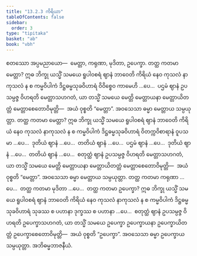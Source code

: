 ```yaml
---
title: "13.2.3 ကိရိယာ"
tableOfContents: false
sidebar:
  order: 3
type: "tipitaka"
basket: "ab"
book: "vbh"
---
```



<DynamicBreadcrumb />

<Division number="696" book="vbh">

<Paragraph number="2021" book="vbh">
စတဿော အပ္ပမညာယော—  မေတ္တာ, ကရုဏာ, မုဒိတာ, ဥပေက္ခာ.
</Paragraph>

</Division>
<Division number="697" book="vbh">

<Paragraph number="2022" book="vbh">
တတ္ထ ကတမာ မေတ္တာ? ဣဓ ဘိက္ခု ယသ္မိံ သမယေ ရူပါဝစရံ ဈာနံ ဘာဝေတိ ကိရိယံ နေဝ ကုသလံ နာကုသလံ န စ ကမ္မဝိပါကံ ဒိဋ္ဌဓမ္မသုခဝိဟာရံ ဝိဝိစ္စေဝ ကာမေဟိ …ပေ…  ပဌမံ ဈာနံ ဥပသမ္ပဇ္ဇ ဝိဟရတိ မေတ္တာသဟဂတံ, ယာ တသ္မိံ သမယေ မေတ္တိ မေတ္တာယနာ မေတ္တာယိတတ္တံ မေတ္တာစေတောဝိမုတ္တိ—  အယံ ဝုစ္စတိ “မေတ္တာ”. အဝသေသာ ဓမ္မာ မေတ္တာယ သမ္ပယုတ္တာ.
</Paragraph>

<Paragraph number="2023" book="vbh">
တတ္ထ ကတမာ မေတ္တာ? ဣဓ ဘိက္ခု ယသ္မိံ သမယေ ရူပါဝစရံ ဈာနံ ဘာဝေတိ ကိရိယံ နေဝ ကုသလံ နာကုသလံ န စ ကမ္မဝိပါကံ ဒိဋ္ဌဓမ္မသုခဝိဟာရံ ဝိတက္ကဝိစာရာနံ ဝူပသမာ …ပေ…  ဒုတိယံ ဈာနံ …ပေ…  တတိယံ ဈာနံ …ပေ…  ပဌမံ ဈာနံ …ပေ…  ဒုတိယံ ဈာနံ …ပေ…  တတိယံ ဈာနံ …ပေ…  စတုတ္ထံ ဈာနံ ဥပသမ္ပဇ္ဇ ဝိဟရတိ မေတ္တာသဟဂတံ, ယာ တသ္မိံ သမယေ မေတ္တိ မေတ္တာယနာ မေတ္တာယိတတ္တံ မေတ္တာစေတောဝိမုတ္တိ—  အယံ ဝုစ္စတိ “မေတ္တာ”. အဝသေသာ ဓမ္မာ မေတ္တာယ သမ္ပယုတ္တာ.
</Paragraph>

</Division>
<Division number="698" book="vbh">

<Paragraph number="2024" book="vbh">
တတ္ထ ကတမာ ကရုဏာ …ပေ…  တတ္ထ ကတမာ မုဒိတာ …ပေ…  တတ္ထ ကတမာ ဥပေက္ခာ? ဣဓ ဘိက္ခု ယသ္မိံ သမယေ ရူပါဝစရံ ဈာနံ ဘာဝေတိ ကိရိယံ နေဝ ကုသလံ နာကုသလံ န စ ကမ္မဝိပါကံ ဒိဋ္ဌဓမ္မသုခဝိဟာရံ သုခဿ စ ပဟာနာ ဒုက္ခဿ စ ပဟာနာ …ပေ…  စတုတ္ထံ ဈာနံ ဥပသမ္ပဇ္ဇ ဝိဟရတိ ဥပေက္ခာသဟဂတံ, ယာ တသ္မိံ သမယေ ဥပေက္ခာ ဥပေက္ခာယနာ ဥပေက္ခာယိတတ္တံ ဥပေက္ခာစေတောဝိမုတ္တိ—  အယံ ဝုစ္စတိ “ဥပေက္ခာ”. အဝသေသာ ဓမ္မာ ဥပေက္ခာယ သမ္ပယုတ္တာ.

</Paragraph>
</Division>

<Paragraph number="2025" type="center" book="vbh">
အဘိဓမ္မဘာဇနီယံ.
</Paragraph>